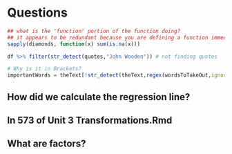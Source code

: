 # Questions
```r
## what is the 'function' portion of the function doing?
## it appears to be redundant because you are defining a function immediately after it
sapply(diamonds, function(x) sum(is.na(x)))

df %>% filter(str_detect(quotes,"John Wooden")) # not finding quotes

# Why is it in Brackets?
importantWords = theText[!str_detect(theText,regex(wordsToTakeOut,ignore_case = TRUE))]
```

## How did we calculate the regression line?
## ln 573 of Unit 3 Transformations.Rmd

## What are factors?